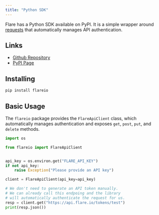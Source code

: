 ```yaml
---
title: "Python SDK"
---
```


Flare has a Python SDK available on PyPI. It  is a simple wrapper around
[requests](https://pypi.org/project/requests/)
that automatically manages API authentication.

## Links

- [Github Repository](https://github.com/Flared/python-flareio)
- [PyPI Page](https://pypi.org/project/flareio/)

## Installing

```bash
pip install flareio
```

## Basic Usage

The `flareio` package provides the `FlareApiClient` class, which automatically manages
authentication and exposes `get`, `post`, `put`, and `delete` methods.

```python Example
import os

from flareio import FlareApiClient


api_key = os.environ.get("FLARE_API_KEY")
if not api_key:
    raise Exception("Please provide an API key")

client = FlareApiClient(api_key=api_key)

# We don't need to generate an API token manually.
# We can already call this endpoing and the library
# will automatically authenticate the request for us.
resp = client.get("https://api.flare.io/tokens/test")
print(resp.json())
```
